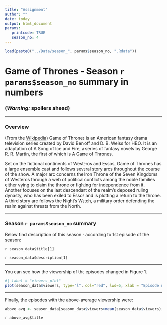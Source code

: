 ```yaml
---
title: "Assignment"
author: ""
date: today
output: html_document
params:
   printcode: TRUE
   season_no: 4
---
```


```r
load(paste0("../Data/season_", params$season_no, ".Rdata"))
```

# Game of Thrones - Season `r params$season_no` summary in numbers

### __(*Warning:* spoilers ahead)__

***

### Overview

(From the [Wikipedia](https://en.wikipedia.org/wiki/Game_of_Thrones#Premise)) Game of Thrones is an American fantasy drama television series created by David Benioff and D. B. Weiss for HBO. It is an adaptation of A Song of Ice and Fire, a series of fantasy novels by George R. R. Martin, the first of which is A Game of Thrones.

Set on the fictional continents of Westeros and Essos, Game of Thrones has a large ensemble cast and follows several story arcs throughout the course of the show. A major arc concerns the Iron Throne of the Seven Kingdoms of Westeros through a web of political conflicts among the noble families either vying to claim the throne or fighting for independence from it. Another focuses on the last descendant of the realm's deposed ruling dynasty, who has been exiled to Essos and is plotting a return to the throne. A third story arc follows the Night's Watch, a military order defending the realm against threats from the North.

***

### Season `r params$season_no` summary

Below find description of this season - according to 1st episode of the season:

`r season_data$title[1]`

`r season_data$description[1]`

***

You can see how the viewership of the episodes changed in Figure 1.

```r
#| label = "viewers_plot"
plot(season_data$viewers, type="l", col="red", lwd=5, xlab = "Episode number", ylab = "1st day TV viewers in the US (millions)")
```

***

Finally, the episodes with the above-average viewership were:

```r
above_avg <- season_data[season_data$viewers>mean(season_data$viewers),]
```

`r above_avg$title`